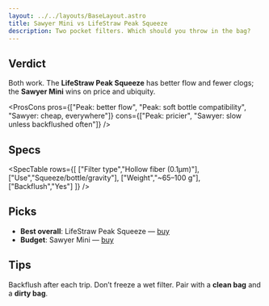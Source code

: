 ```yaml
---
layout: ../../layouts/BaseLayout.astro
title: Sawyer Mini vs LifeStraw Peak Squeeze
description: Two pocket filters. Which should you throw in the bag?
---
```



## Verdict
Both work. The **LifeStraw Peak Squeeze** has better flow and fewer clogs; the **Sawyer Mini** wins on price and ubiquity.

<ProsCons
  pros={["Peak: better flow", "Peak: soft bottle compatibility", "Sawyer: cheap, everywhere"]}
  cons={["Peak: pricier", "Sawyer: slow unless backflushed often"]}
/>

## Specs
<SpecTable
  rows={[
    ["Filter type","Hollow fiber (0.1μm)"],
    ["Use","Squeeze/bottle/gravity"],
    ["Weight","~65–100 g"],
    ["Backflush","Yes"]
  ]}
/>

## Picks
- **Best overall**: LifeStraw Peak Squeeze — [buy](/go/lifestraw-peak/)
- **Budget**: Sawyer Mini — [buy](/go/sawyer-mini/)

## Tips
Backflush after each trip. Don’t freeze a wet filter. Pair with a **clean bag** and a **dirty bag**.


